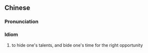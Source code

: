 {{also|韬光养晦}}
==Chinese==
{{zh-forms|s=韬光养晦|type=22}}

===Pronunciation===
{{zh-pron
|m=tāoguāngyǎnghuì
|c=tou1 gwong1 joeng5 fui3
|cat=cy
}}

===Idiom===
{{zh-idiom}}

# to hide one's talents, and bide one's time for the right opportunity